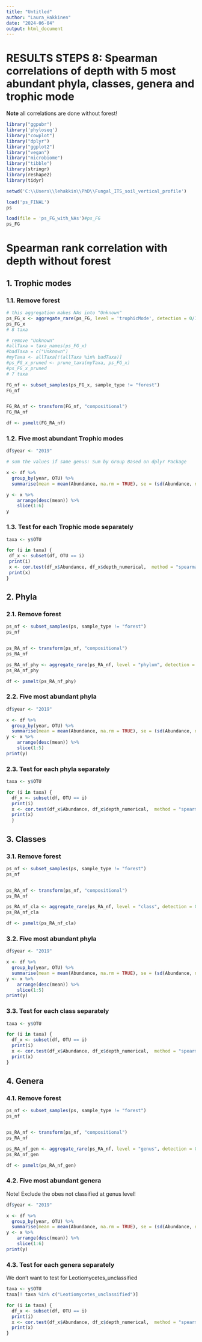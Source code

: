 ```yaml
---
title: "Untitled"
author: "Laura_Hakkinen"
date: "2024-06-04"
output: html_document
---
```


# RESULTS STEPS 8: Spearman correlations of depth with 5 most abundant phyla, classes, genera and trophic mode

**Note** all correlations are done without forest!

```r
library("ggpubr")
library('phyloseq')
library("cowplot")
library("dplyr")
library("ggplot2")
library("vegan")
library("microbiome")
library("tibble")
library(stringr)
library(reshape2)
library(tidyr)

setwd('C:\\Users\\lehakkin\\PhD\\Fungal_ITS_soil_vertical_profile')

load('ps_FINAL')
ps

load(file = 'ps_FG_with_NAs')#ps_FG
ps_FG

```


# Spearman rank correlation with depth without forest

## 1. Trophic modes

### 1.1. Remove forest

```r
# this aggregation makes NAs into "Unknown"
ps_FG_x <- aggregate_rare(ps_FG, level = 'trophicMode', detection = 0/100, prevalence = 0/140)
ps_FG_x
# 8 taxa

# remove "Unknown"
#allTaxa = taxa_names(ps_FG_x)
#badTaxa = c("Unknown")
#myTaxa <- allTaxa[!(allTaxa %in% badTaxa)]
#ps_FG_x_pruned <- prune_taxa(myTaxa, ps_FG_x)
#ps_FG_x_pruned
# 7 taxa

FG_nf <- subset_samples(ps_FG_x, sample_type != "forest")
FG_nf


FG_RA_nf <- transform(FG_nf, "compositional")
FG_RA_nf

df <- psmelt(FG_RA_nf)
```


### 1.2. Five most abundant Trophic modes

```r
df$year <- "2019"

# sum the values if same genus: Sum by Group Based on dplyr Package

x <- df %>%
  group_by(year, OTU) %>%
  summarise(mean = mean(Abundance, na.rm = TRUE), se = (sd(Abundance, na.rm = TRUE)/sqrt(length((Abundance)))))

y <- x %>%
    arrange(desc(mean)) %>%
    slice(1:6)
y
```


### 1.3. Test for each Trophic mode separately

```r
taxa <- y$OTU

for (i in taxa) {
 df_x <- subset(df, OTU == i)
 print(i)
 x <- cor.test(df_x$Abundance, df_x$depth_numerical,  method = "spearman", na.rm = TRUE)
 print(x)
}

```



## 2. Phyla

### 2.1. Remove forest

```r
ps_nf <- subset_samples(ps, sample_type != "forest")
ps_nf


ps_RA_nf <- transform(ps_nf, "compositional")
ps_RA_nf

ps_RA_nf_phy <- aggregate_rare(ps_RA_nf, level = "phylum", detection = 0.0, prevalence = 0.0)
ps_RA_nf_phy

df <- psmelt(ps_RA_nf_phy)
```


### 2.2. Five most abundant phyla

```r
df$year <- "2019"

x <- df %>%
  group_by(year, OTU) %>%
  summarise(mean = mean(Abundance, na.rm = TRUE), se = (sd(Abundance, na.rm = TRUE)/sqrt(length((Abundance)))))
y <- x %>%
    arrange(desc(mean)) %>%
    slice(1:5)
print(y)
```

### 2.3. Test for each phyla separately


```r
taxa <- y$OTU

for (i in taxa) {
  df_x <- subset(df, OTU == i)
  print(i)
  x <- cor.test(df_x$Abundance, df_x$depth_numerical,  method = "spearman", na.rm = TRUE)
  print(x)
  }
```


## 3. Classes

### 3.1. Remove forest

```r
ps_nf <- subset_samples(ps, sample_type != "forest")
ps_nf


ps_RA_nf <- transform(ps_nf, "compositional")
ps_RA_nf

ps_RA_nf_cla <- aggregate_rare(ps_RA_nf, level = "class", detection = 0.0, prevalence = 0.0)
ps_RA_nf_cla

df <- psmelt(ps_RA_nf_cla)
```


### 3.2. Five most abundant phyla

```r
df$year <- "2019"

x <- df %>%
  group_by(year, OTU) %>%
  summarise(mean = mean(Abundance, na.rm = TRUE), se = (sd(Abundance, na.rm = TRUE)/sqrt(length((Abundance)))))
y <- x %>%
    arrange(desc(mean)) %>%
    slice(1:5)
print(y)
```

### 3.3. Test for each class separately


```r
taxa <- y$OTU

for (i in taxa) {
  df_x <- subset(df, OTU == i)
  print(i)
  x <- cor.test(df_x$Abundance, df_x$depth_numerical,  method = "spearman", na.rm = TRUE)
  print(x)
}

```


## 4. Genera

### 4.1. Remove forest

```r
ps_nf <- subset_samples(ps, sample_type != "forest")
ps_nf


ps_RA_nf <- transform(ps_nf, "compositional")
ps_RA_nf

ps_RA_nf_gen <- aggregate_rare(ps_RA_nf, level = "genus", detection = 0.0, prevalence = 0.0)
ps_RA_nf_gen

df <- psmelt(ps_RA_nf_gen)
```


### 4.2. Five most abundant genera

Note! Exclude the obes not classified at genus level!

```r
df$year <- "2019"

x <- df %>%
  group_by(year, OTU) %>%
  summarise(mean = mean(Abundance, na.rm = TRUE), se = (sd(Abundance, na.rm = TRUE)/sqrt(length((Abundance)))))
y <- x %>%
    arrange(desc(mean)) %>%
    slice(1:6)
print(y)
```


### 4.3. Test for each genera separately

We don't want to test for Leotiomycetes_unclassified 

```r
taxa <- y$OTU
taxa[! taxa %in% c("Leotiomycetes_unclassified")]

for (i in taxa) {
  df_x <- subset(df, OTU == i)
  print(i)
  x <- cor.test(df_x$Abundance, df_x$depth_numerical,  method = "spearman", na.rm = TRUE)
  print(x)
}
```




